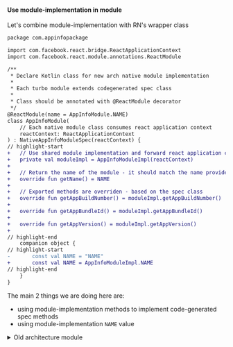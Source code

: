 #### Use module-implementation in module

Let's combine module-implementation with RN's wrapper class

```diff title="android/src/newarch/java/com/appinfopackage/AppInfoModule.kt"
package com.appinfopackage

import com.facebook.react.bridge.ReactApplicationContext
import com.facebook.react.module.annotations.ReactModule

/**
 * Declare Kotlin class for new arch native module implementation
 *
 * Each turbo module extends codegenerated spec class
 *
 * Class should be annotated with @ReactModule decorator
 */
@ReactModule(name = AppInfoModule.NAME)
class AppInfoModule(
    // Each native module class consumes react application context
    reactContext: ReactApplicationContext
) : NativeAppInfoModuleSpec(reactContext) {
// highlight-start
+   // Use shared module implementation and forward react application context
+   private val moduleImpl = AppInfoModuleImpl(reactContext)
+
+   // Return the name of the module - it should match the name provided in JS specification
+   override fun getName() = NAME
+
+   // Exported methods are overriden - based on the spec class
+   override fun getAppBuildNumber() = moduleImpl.getAppBuildNumber()
+
+   override fun getAppBundleId() = moduleImpl.getAppBundleId()
+
+   override fun getAppVersion() = moduleImpl.getAppVersion()
+
// highlight-end
    companion object {
// highlight-start
-       const val NAME = "NAME"
+       const val NAME = AppInfoModuleImpl.NAME
// highlight-end
    }
}
```

The main 2 things we are doing here are:

- using module-implementation methods to implement code-generated spec methods
- using module-implementation `NAME` value

<details>
  <summary>Old architecture module</summary>
  <div>
    The implementation of old architecture module won't be visible in Android Studio when you have new architecture enabled.
    If you want, you can open <code>android/src/oldarch/java/com/appinfopackage/AppInfoModule.kt</code> at other text editor and paste following content:
    <br /><br />

    package com.appinfopackage


    /**
     * Declare Kotlin class for old arch native module implementation
     *
     * Each native module extends ReactContextBaseJavaModule class
     *
     * Class should be annotated with @ReactModule decorator
     */
    @ReactModule(name = AppInfoModule.NAME)
    class AppInfoModule(
        // Each native module class consumes react application context
        reactContext: ReactApplicationContext
    ) : ReactContextBaseJavaModule(reactContext) {
        // Use shared module implementation and forward react application context
        private val moduleImpl = AppInfoModuleImpl(reactContext)

        // Return the name of the module - it should match the name provided in JS specification
        override fun getName() = NAME

        // Exported methods must be annotated with @ReactMethod decorator
        @ReactMethod(isBlockingSynchronousMethod = true)
        fun getAppBuildNumber() = moduleImpl.getAppBuildNumber()

        @ReactMethod(isBlockingSynchronousMethod = true)
        fun getAppBundleId() = moduleImpl.getAppBundleId()

        @ReactMethod(isBlockingSynchronousMethod = true)
        fun getAppVersion() = moduleImpl.getAppVersion()

        companion object {
            const val NAME = AppInfoModuleImpl.NAME
        }
    }
  </div>
</details>
